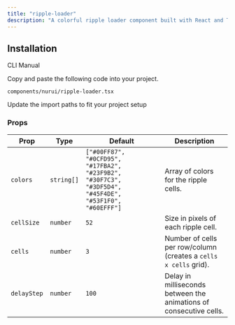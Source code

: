 ```yaml
---
title: "ripple-loader"
description: "A colorful ripple loader component built with React and Tailwind CSS, supporting custom colors, cell sizes, and animation delays."
---
```


<ComponentPreview componentName="rippleLoader" />

## Installation

<Tabs defaultValue="cli">

<TabsList>
  <TabsTrigger value="cli">CLI</TabsTrigger>
  <TabsTrigger value="manual">Manual</TabsTrigger>
</TabsList>

<TabsContent value="cli">
  <Cli />
</TabsContent>

<TabsContent value="manual">

<Steps>

<Step>Copy and paste the following code into your project.</Step>

`components/nurui/ripple-loader.tsx`

<CodeBlock componentName="rippleLoader" fileName="ripple-loader" />

<Step>Update the import paths to fit your project setup</Step>
 
</Steps>

</TabsContent>

</Tabs>

### Props

| Prop        | Type       | Default                                                                                               | Description                                                        |
| ----------- | ---------- | ----------------------------------------------------------------------------------------------------- | ------------------------------------------------------------------ |
| `colors`    | `string[]` | `["#00FF87", "#0CFD95", "#17FBA2", "#23F9B2", "#30F7C3", "#3DF5D4", "#45F4DE", "#53F1F0", "#60EFFF"]` | Array of colors for the ripple cells.                              |
| `cellSize`  | `number`   | `52`                                                                                                  | Size in pixels of each ripple cell.                                |
| `cells`     | `number`   | `3`                                                                                                   | Number of cells per row/column (creates a `cells x cells` grid).   |
| `delayStep` | `number`   | `100`                                                                                                 | Delay in milliseconds between the animations of consecutive cells. |
